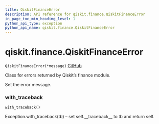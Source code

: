 ```yaml
---
title: QiskitFinanceError
description: API reference for qiskit.finance.QiskitFinanceError
in_page_toc_min_heading_level: 1
python_api_type: exception
python_api_name: qiskit.finance.QiskitFinanceError
---
```


<span id="qiskit-finance-qiskitfinanceerror" />

# qiskit.finance.QiskitFinanceError

<span id="qiskit.finance.QiskitFinanceError" />

`QiskitFinanceError(*message)` [GitHub](https://github.com/qiskit-community/qiskit-aqua/tree/stable/0.8/qiskit/finance/exceptions.py "view source code")

Class for errors returned by Qiskit’s finance module.

Set the error message.

### with\_traceback

<span id="qiskit.finance.QiskitFinanceError.with_traceback" />

`with_traceback()`

Exception.with\_traceback(tb) – set self.\_\_traceback\_\_ to tb and return self.

